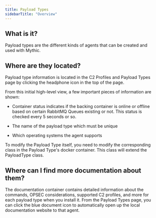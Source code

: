 ```yaml
---
title: Payload Types
sidebarTitle: "Overview"
---
```



## What is it?

Payload types are the different kinds of agents that can be created and used with Mythic.

## Where are they located?

Payload type information is located in the C2 Profiles and Payload Types page by clicking the headphone icon in the top of the page.

From this initial high-level view, a few important pieces of information are shown:

* Container status indicates if the backing container is online or offline based on certain RabbitMQ Queues existing or not. This status is checked every 5 seconds or so.

* The name of the payload type which must be unique

* Which operating systems the agent supports

To modify the Payload Type itself, you need to modify the corresponding class in the Payload Type's docker container. This class will extend the PayloadType class.

## Where can I find more documentation about them?

The documentation container contains detailed information about the commands, OPSEC considerations, supported C2 profiles, and more for each payload type when you install it. From the Payload Types page, you can click the blue document icon to automatically open up the local documentation website to that agent.
